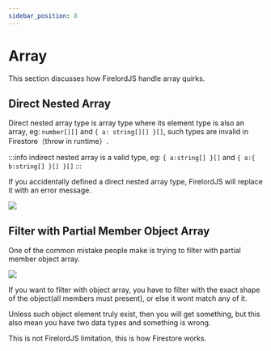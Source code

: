 ```yaml
---
sidebar_position: 8
---
```


# Array

This section discusses how FirelordJS handle array quirks.


## Direct Nested Array

Direct nested array type is array type where its element type is also an array, eg: `number[][]` and `{ a: string[][] }[]`, such types are invalid in Firestore（throw in runtime）.

:::info
indirect nested array is a valid type, eg: `{ a:string[] }[]` and `{ a:{ b:string[] }[] }[]`
:::

If you accidentally defined a direct nested array type, FirelordJS will replace it with an error message.

<Image src="/firelord/array1.png" text="direct nested array" />

## Filter with Partial Member Object Array

One of the common mistake people make is trying to filter with partial member object array.

<Image
	src="/firelordv2/array2.png"
	text="filter with partial member get nothing"
/>

If you want to filter with object array, you have to filter with the exact shape of the object(all members must present), or else it wont match any of it.

Unless such object element truly exist, then you will get something, but this also mean you have two data types and something is wrong.

This is not FirelordJS limitation, this is how Firestore works.
